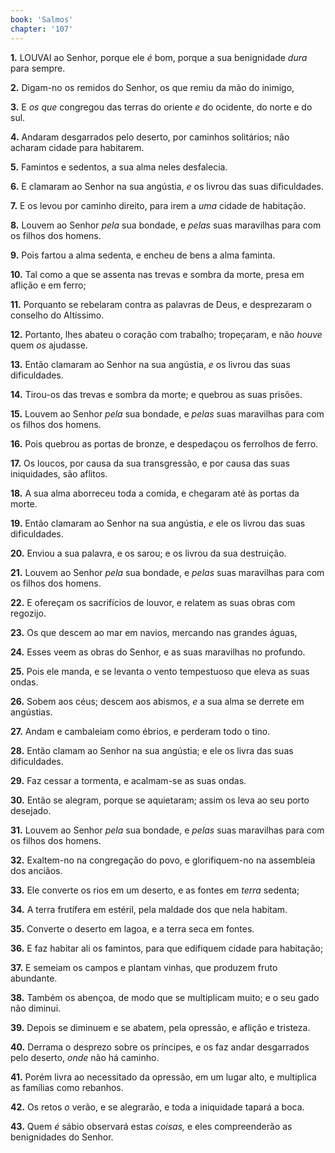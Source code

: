 ```yaml
---
book: 'Salmos'
chapter: '107'
---
```


**1.** LOUVAI ao Senhor, porque ele *é* bom, porque a sua benignidade *dura* para sempre.

**2.** Digam-no os remidos do Senhor, os que remiu da mão do inimigo,

**3.** E *os que* congregou das terras do oriente *e* do ocidente, do norte e do sul.

**4.** Andaram desgarrados pelo deserto, por caminhos solitários; não acharam cidade para habitarem.

**5.** Famintos e sedentos, a sua alma neles desfalecia.

**6.** E clamaram ao Senhor na sua angústia, *e* os livrou das suas dificuldades.

**7.** E os levou por caminho direito, para irem a *uma* cidade de habitação.

**8.** Louvem ao Senhor *pela* sua bondade, e *pelas* suas maravilhas para com os filhos dos homens.

**9.** Pois fartou a alma sedenta, e encheu de bens a alma faminta.

**10.** Tal como a que se assenta nas trevas e sombra da morte, presa em aflição e em ferro;

**11.** Porquanto se rebelaram contra as palavras de Deus, e desprezaram o conselho do Altíssimo.

**12.** Portanto, lhes abateu o coração com trabalho; tropeçaram, e não *houve* quem *os* ajudasse.

**13.** Então clamaram ao Senhor na sua angústia, *e* os livrou das suas dificuldades.

**14.** Tirou-os das trevas e sombra da morte; e quebrou as suas prisões.

**15.** Louvem ao Senhor *pela* sua bondade, e *pelas* suas maravilhas para com os filhos dos homens.

**16.** Pois quebrou as portas de bronze, e despedaçou os ferrolhos de ferro.

**17.** Os loucos, por causa da sua transgressão, e por causa das suas iniquidades, são aflitos.

**18.** A sua alma aborreceu toda a comida, e chegaram até às portas da morte.

**19.** Então clamaram ao Senhor na sua angústia, *e* ele os livrou das suas dificuldades.

**20.** Enviou a sua palavra, e os sarou; e os livrou da sua destruição.

**21.** Louvem ao Senhor *pela* sua bondade, e *pelas* suas maravilhas para com os filhos dos homens.

**22.** E ofereçam os sacrifícios de louvor, e relatem as suas obras com regozijo.

**23.** Os que descem ao mar em navios, mercando nas grandes águas,

**24.** Esses veem as obras do Senhor, e as suas maravilhas no profundo.

**25.** Pois ele manda, e se levanta o vento tempestuoso que eleva as suas ondas.

**26.** Sobem aos céus; descem aos abismos, *e* a sua alma se derrete em angústias.

**27.** Andam e cambaleiam como ébrios, e perderam todo o tino.

**28.** Então clamam ao Senhor na sua angústia; e ele os livra das suas dificuldades.

**29.** Faz cessar a tormenta, e acalmam-se as suas ondas.

**30.** Então se alegram, porque se aquietaram; assim os leva ao seu porto desejado.

**31.** Louvem ao Senhor *pela* sua bondade, e *pelas* suas maravilhas para com os filhos dos homens.

**32.** Exaltem-no na congregação do povo, e glorifiquem-no na assembleia dos anciãos.

**33.** Ele converte os rios em um deserto, e as fontes em *terra* sedenta;

**34.** A terra frutífera em estéril, pela maldade dos que nela habitam.

**35.** Converte o deserto em lagoa, e a terra seca em fontes.

**36.** E faz habitar ali os famintos, para que edifiquem cidade para habitação;

**37.** E semeiam os campos e plantam vinhas, que produzem fruto abundante.

**38.** Também os abençoa, de modo que se multiplicam muito; e o seu gado não diminui.

**39.** Depois se diminuem e se abatem, pela opressão, e aflição e tristeza.

**40.** Derrama o desprezo sobre os príncipes, e os faz andar desgarrados pelo deserto, *onde* não há caminho.

**41.** Porém livra ao necessitado da opressão, em um lugar alto, e multiplica as famílias como rebanhos.

**42.** Os retos *o* verão, e se alegrarão, e toda a iniquidade tapará a boca.

**43.** Quem *é* sábio observará estas *coisas,* e eles compreenderão as benignidades do Senhor.
